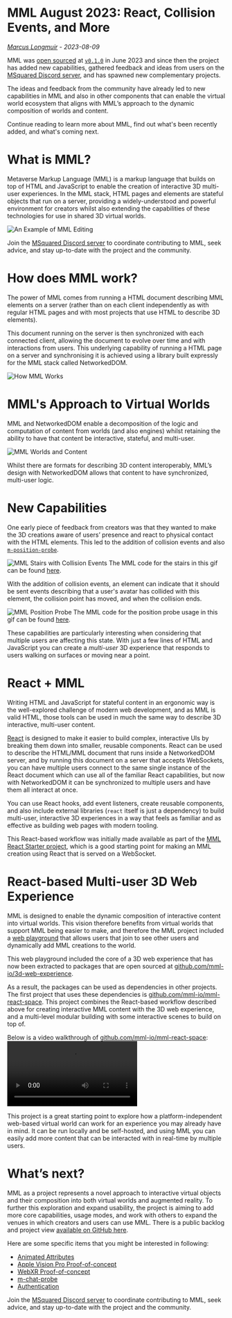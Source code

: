 # MML August 2023: React, Collision Events, and More
_[Marcus Longmuir](https://twitter.com/marcuslongmuir) - 2023-08-09_

MML was [open sourced](https://github.com/mml-io/mml) at [`v0.1.0`](https://github.com/mml-io/mml/releases/tag/v0.1.0) in June 2023 and since then the project has added new capabilities, gathered feedback and ideas from users on the [MSquared Discord server](https://discord.gg/msquared), and has spawned new complementary projects.

The ideas and feedback from the community have already led to new capabilities in MML and also in other components that can enable the virtual world ecosystem that aligns with MML’s approach to the dynamic composition of worlds and content.

Continue reading to learn more about MML, find out what's been recently added, and what's coming next.

# What is MML?

Metaverse Markup Language (MML) is a markup language that builds on top of HTML and JavaScript to enable the creation of interactive 3D multi-user experiences. In the MML stack, HTML pages and elements are stateful objects that run on a server, providing a widely-understood and powerful environment for creators whilst also extending the capabilities of these technologies for use in shared 3D virtual worlds.

![An Example of MML Editing](/images/blog/aug-2023/mml-edit.gif)

Join the [MSquared Discord server](https://discord.gg/msquared) to coordinate contributing to MML, seek advice, and stay up-to-date with the project and the community.

# How does MML work?

The power of MML comes from running a HTML document describing MML elements on a server (rather than on each client independently as with regular HTML pages and with most projects that use HTML to describe 3D elements).

This document running on the server is then synchronized with each connected client, allowing the document to evolve over time and with interactions from users. This underlying capability of running a HTML page on a server and synchronising it is achieved using a library built expressly for the MML stack called NetworkedDOM.

![How MML Works](/images/blog/aug-2023/how-mml-works.gif)

# MML's Approach to Virtual Worlds

MML and NetworkedDOM enable a decomposition of the logic and computation of content from worlds (and also engines) whilst retaining the ability to have that content be interactive, stateful, and multi-user.

![MML Worlds and Content](/images/blog/aug-2023/worlds-and-content.gif)

Whilst there are formats for describing 3D content interoperably, MML’s design with NetworkedDOM allows that content to have synchronized, multi-user logic.

# New Capabilities

One early piece of feedback from creators was that they wanted to make the 3D creations aware of users’ presence and react to physical contact with the HTML elements. This led to the addition of collision events and also [`m-position-probe`](https://mml.io/docs/reference/elements/m-position-probe).

![MML Stairs with Collision Events](/images/blog/aug-2023/collision-events-stairs.gif)
The MML code for the stairs in this gif can be found [here](https://github.com/mml-io/3d-web-experience/blob/a69741642cf2efeea38799aa15d06aaa3a886c72/example/server/mml-documents/example-mml.html#L30).

With the addition of collision events, an element can indicate that it should be sent events describing that a user's avatar has collided with this element, the collision point has moved, and when the collision ends.

![MML Position Probe](/images/blog/aug-2023/position-probe.gif)
The MML code for the position probe usage in this gif can be found [here](https://github.com/mml-io/mml-playground/blob/782c5078bbce4575c59c2ef8711920b0b35d6bfc/packages/server/examples/position-probe.html#L2).

These capabilities are particularly interesting when considering that multiple users are affecting this state. With just a few lines of HTML and JavaScript you can create a *multi-user* 3D experience that responds to users walking on surfaces or moving near a point.

# React + MML

Writing HTML and JavaScript for stateful content in an ergonomic way is the well-explored challenge of modern web development, and as MML is valid HTML, those tools can be used in much the same way to describe 3D interactive, multi-user content.

[React](https://react.dev/) is designed to make it easier to build complex, interactive UIs by breaking them down into smaller, reusable components. React can be used to describe the HTML/MML document that runs inside a NetworkedDOM server, and by running this document on a server that accepts WebSockets, you can have multiple users connect to the same single instance of the React document which can use all of the familiar React capabilities, but now with NetworkedDOM it can be synchronized to multiple users and have them all interact at once.

You can use React hooks, add event listeners, create reusable components, and also include external libraries (`react` itself is just a dependency) to build multi-user, interactive 3D experiences in a way that feels as familiar and as effective as building web pages with modern tooling.

This React-based workflow was initially made available as part of the [MML React Starter project](https://github.com/mml-io/mml-react-starter-project), which is a good starting point for making an MML creation using React that is served on a WebSocket.

# React-based Multi-user 3D Web Experience

MML is designed to enable the dynamic composition of interactive content into virtual worlds. This vision therefore benefits from virtual worlds that support MML being easier to make, and therefore the MML project included a [web playground](https://github.com/mml-io/mml-playground) that allows users that join to see other users and dynamically add MML creations to the world.

This web playground included the core of a 3D web experience that has now been extracted to packages that are open sourced at [github.com/mml-io/3d-web-experience](https://github.com/mml-io/3d-web-experience).

As a result, the packages can be used as dependencies in other projects. The first project that uses these dependencies is [github.com/mml-io/mml-react-space](https://github.com/mml-io/mml-react-space). This project combines the React-based workflow described above for creating interactive MML content with the 3D web experience, and a multi-level modular building with some interactive scenes to build on top of.

Below is a video walkthrough of [github.com/mml-io/mml-react-space](https://github.com/mml-io/mml-react-space):
<video controls={true} src="https://storage.googleapis.com/mml-public-content/mml-react-space.mp4"></video>

This project is a great starting point to explore how a platform-independent web-based virtual world can work for an experience you may already have in mind. It can be run locally and be self-hosted, and using MML you can easily add more content that can be interacted with in real-time by multiple users.

# What’s next?

MML as a project represents a novel approach to interactive virtual objects and their composition into both virtual worlds and augmented reality. To further this exploration and expand usability, the project is aiming to add more core capabilities, usage modes, and work with others to expand the venues in which creators and users can use MML.
There is a public backlog and project view [available on GitHub here](https://github.com/orgs/mml-io/projects/1).

Here are some specific items that you might be interested in following:

* [Animated Attributes](https://github.com/mml-io/mml/issues/52)
* [Apple Vision Pro Proof-of-concept](https://github.com/mml-io/mml/issues/56)
* [WebXR Proof-of-concept](https://github.com/mml-io/mml/issues/55)
* [m-chat-probe](https://github.com/mml-io/mml/issues/61)
* [Authentication](https://github.com/mml-io/mml/issues/58)

Join the [MSquared Discord server](https://discord.gg/msquared) to coordinate contributing to MML, seek advice, and stay up-to-date with the project and the community.
